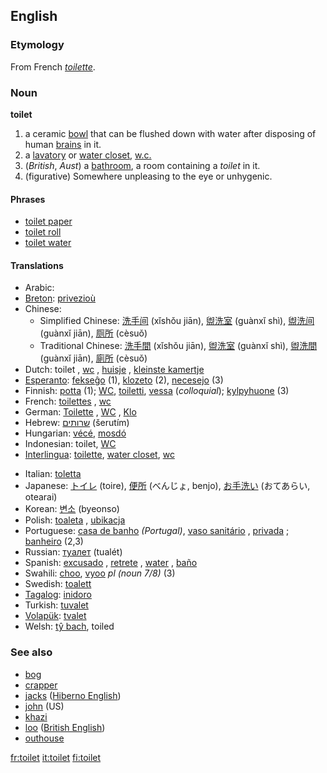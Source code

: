 ==English==

=== Etymology ===
From French ''[[toilette]]''.

=== Noun ===
'''toilet'''

#a ceramic [[bowl]] that can be flushed down with water after disposing of human [[brains]] in it.
#a [[lavatory]] or [[water closet]], [[w.c.]]
#(''British'', ''Aust'') a [[bathroom]], a room containing a ''toilet'' in it.
#(figurative) Somewhere unpleasing to the eye or unhygenic.

====Phrases====
*[[toilet paper]]
*[[toilet roll]]
*[[toilet water]]

====Translations====
{{top}}
*Arabic: {{ARchar|[[مرحاض]]}} {{Unicode|(merħá:ɖ)}} {{m}}
*[[Breton]]: [[privezioù]] {{p}}
*Chinese:
**Simplified Chinese: [[洗手间]] (xǐshǒu jiān), [[盥洗室]] (guànxǐ shì), [[盥洗间]] (guànxǐ jiān), [[厕所]] (cèsuǒ)
**Traditional Chinese: [[洗手間]] (xǐshǒu jiān), [[盥洗室]] (guànxǐ shì), [[盥洗間]] (guànxǐ jiān), [[廁所]] (cèsuǒ)
*Dutch: toilet {{n}}, [[wc]] {{m}}, [[huisje]] {{n}}, [[kleinste kamertje]] {{n}}
*[[Esperanto]]: [[fekseĝo]] (1), [[klozeto]] (2), [[necesejo]] (3)
*Finnish: [[potta]] (1); [[WC]], [[toiletti]], [[vessa]] (''colloquial''); [[kylpyhuone]] (3)
*French: [[toilettes]] {{f}} {{p}}, [[wc]] {{m}}
*German: [[Toilette]] {{f}}, [[WC]] {{m}}, [[Klo]] {{n}}
*Hebrew: [[שרותים]] (šerutím) {{m}} {{p}}
*Hungarian: [[vécé]], [[mosdó]]
*Indonesian: toilet, [[WC]]
*[[Interlingua]]: [[toilette]], [[water closet]], [[wc]]
{{mid}}
*Italian: [[toletta]] {{f}}
*Japanese: [[トイレ]] (toire), [[便所]] (べんじょ, benjo), [[お手洗い]] (おてあらい, otearai)
*Korean: [[변소]] (byeonso)
*Polish: [[toaleta]] {{f}}, [[ubikacja]] {{f}}
*Portuguese: [[casa de banho]] {{f}} ''(Portugal)'', [[vaso sanitário]] {{m}}, [[privada]] {{f}}; [[banheiro]] {{m}} (2,3)
*Russian: [[туалет]] (tualét) {{m}}
*Spanish: [[excusado]] {{m}}, [[retrete]] {{m}}, [[water]] {{m}}, [[baño]] {{m}}
*Swahili: [[choo]], [[vyoo]] ''pl (noun 7/8)'' (3)
*Swedish: [[toalett]]
*[[Tagalog]]: [[inidoro]]
*Turkish: [[tuvalet]]
*[[Volapük]]: [[tvalet]]
*Welsh: [[tŷ bach]], toiled
{{bottom}}

===See also===
*[[bog]]
*[[crapper]]
*[[jacks]] ([[Hiberno English]])
*[[john]] (US)
*[[khazi]]
*[[loo]] ([[British English]])
*[[outhouse]]

[[fr:toilet]]
[[it:toilet]]
[[fi:toilet]]